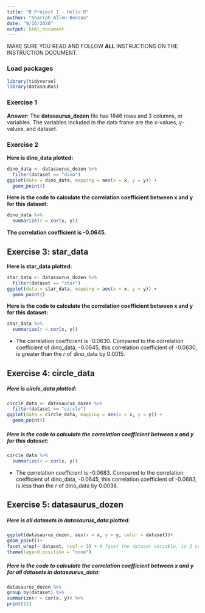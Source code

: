 ```yaml
---
title: "R Project 1 - Hello R"
author: "Sharrah Allen-Benson"
date: "9/16/2020"
output: html_document
---
```


MAKE SURE YOU READ AND FOLLOW **ALL** INSTRUCTIONS ON THE INSTRUCTION DOCUMENT. 

### Load packages

```r
library(tidyverse) 
library(datasauRus)
```


### Exercise 1

**Answer**: The **datasaurus_dozen** file has 1846 rows and 3 columns, or variables. The variables included in the data frame are the x-values, y-values, and dataset. 

### Exercise 2

**Here is dino_data plotted:**

```r
dino_data <- datasaurus_dozen %>%
  filter(dataset == "dino")
ggplot(data = dino_data, mapping = aes(x = x, y = y)) +
  geom_point()
```

**Here is the code to calculate the correlation coefficient between x and y for this dataset:**

```r
dino_data %>%
  summarize(r = cor(x, y))
```
**The correlation coefficient is -0.0645.**

## Exercise 3: star_data

**Here is star_data plotted:**

```r
star_data <- datasaurus_dozen %>%
  filter(dataset == "star")
ggplot(data = star_data, mapping = aes(x = x, y = y)) +
  geom_point()


```

**Here is the code to calculate the correlation coefficient between x and y for this dataset:**
 
```r
star_data %>%
  summarize(r = cor(x, y))

```
* The correlation coefficient is -0.0630. Compared to the correlation coefficient of dino_data, -0.0645, this correlation coefficient of -0.0630, is greater than the *r* of dino_data by 0.0015.

## Exercise 4: circle_data

##### Here is circle_data plotted:

```r
circle_data <- datasaurus_dozen %>%
  filter(dataset == "circle")
ggplot(data = circle_data, mapping = aes(x = x, y = y)) +
  geom_point()


```

##### Here is the code to calculate the correlation coefficient between x and y for this dataset:

```r
circle_data %>%
  summarize(r = cor(x, y))


```
* The correlation coefficient is -0.0683. Compared to the correlation coefficient of dino_data, -0.0645, this correlation coefficient of -0.0683, is less than the *r* of dino_data by 0.0038.

## Exercise 5: datasaurus_dozen

##### Here is all datasets in datasaurus_data plotted:

```r
ggplot(datasaurus_dozen, aes(x = x, y = y, color = dataset))+
geom_point()+
facet_wrap(~ dataset, ncol = 3) + # facet the dataset variable, in 3 cols
theme(legend.position = "none")

```

##### Here is the code to calculate the correlation coefficient between x and y for all datasets in datasaurus_data: 

```r
datasaurus_dozen %>%
group_by(dataset) %>%
summarize(r = cor(x, y)) %>%
print(13)

```

